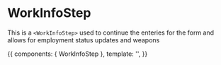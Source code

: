 <!-- SecondFormStepOne.stories.mdx -->


<Meta
  title="Shared/Components/Form Steppers/Form Steps/WorkInfoStep"
  component={WorkInfoStep}
  decoratiors={[withKnobs]}
/>

# WorkInfoStep

This is a `<WorkInfoStep>` used to continue the enteries for the form and allows for employment
status updates and weapons

<Props of={WorkInfoStep} />

<Canvas>
  <Story
    name="Primary"
    height="500px"
  >
    {{
      components: { WorkInfoStep },
      template: '<WorkInfoStep :handle-next-section="() => {}"  routes=' / '/>',
    }}
  </Story>
</Canvas>
